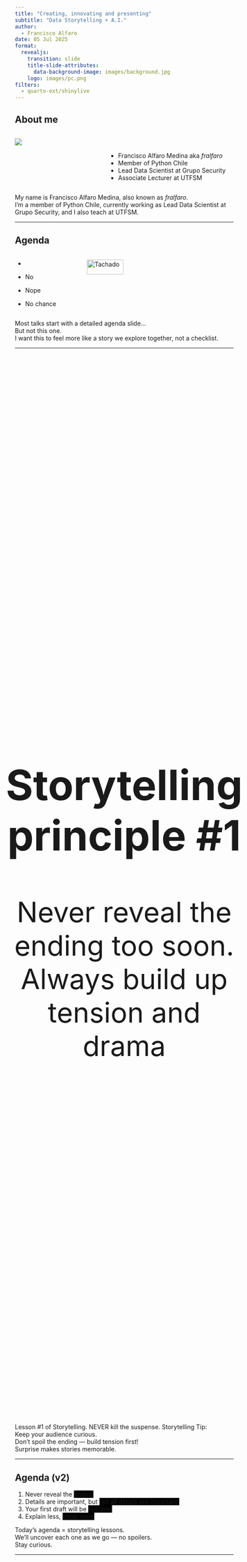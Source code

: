 ```yaml
---
title: "Creating, innovating and presenting"
subtitle: "Data Storytelling + A.I."
author: 
  - Francisco Alfaro
date: 05 Jul 2025
format: 
  revealjs:
    transition: slide
    title-slide-attributes: 
      data-background-image: images/background.jpg
    logo: images/pc.png
filters:
  - quarto-ext/shinylive
---
```


## About me {background-image="images/background.jpg" background-opacity="0.25"}

::: columns
::: {.column width="40%"}
![](images/fralfaro.png){fig-align="center"}
:::

::: {.column width="60%"}
<br>

-   Francisco Alfaro Medina aka *fralfaro*
-   Member of Python Chile
-   Lead Data Scientist at Grupo Security\
-   Associate Lecturer at UTFSM
:::
:::

::: notes
My name is Francisco Alfaro Medina, also known as *fralfaro*.\
I'm a member of Python Chile, currently working as Lead Data Scientist at Grupo Security, and I also teach at UTFSM.
:::

------------------------------------------------------------------------

## Agenda {background-image="images/background.jpg" background-opacity="0.25"}

::: columns
::: {.column .incremental width="30%"}
-   

-   No

-   Nope

-   No chance
:::

::: {.column .fragment width="70%"}
<img src="images/neg.png" alt="Tachado" style="width: 50%; height: auto;"/>
:::
:::

::: notes
Most talks start with a detailed agenda slide...\
But not this one.\
I want this to feel more like a story we explore together, not a checklist.
:::

------------------------------------------------------------------------

##  {background-image="images/background.jpg" background-opacity="0.25"}

<br>

::: {style="display: flex; justify-content: center; align-items: center; height: 60vh; flex-direction: column; text-align: center; font-size: 4rem;"}
::: callout-note
## Storytelling principle #1

Never reveal the ending too soon.\
[Always build up tension and drama]{.fragment}
:::
:::

::: notes
Lesson #1 of Storytelling. NEVER kill the suspense. Storytelling Tip:\
Keep your audience curious.\
Don’t spoil the ending — build tension first!\
Surprise makes stories memorable.
:::

------------------------------------------------------------------------

## Agenda (v2) {background-image="images/background.jpg" background-opacity="0.25"}

::: incremental
1.  Never reveal the [ending]{style="background-color:black;"}\
2.  Details are important, but [not **all** details are important.]{style="background-color:black;"}\
3.  Your first draft will be [horrible.]{style="background-color:black;"}\
4.  Explain less, [show more]{style="background-color:black;"}
:::

::: notes
Today’s agenda = storytelling lessons.\
We’ll uncover each one as we go — no spoilers.\
Stay curious.
:::

------------------------------------------------------------------------

##  {background-image="images/background_slides3.png" background-opacity="0.3"}

::: {style="display: flex; justify-content: center; align-items: center; height: 60vh; flex-direction: column; text-align: center;"}
<br>

[Storytelling]{style="font-size: 1.5em"}

[Why Storytelling?]{style="font-size: 3em"}
:::

::: notes
OK, so, why data storytelling?
:::

------------------------------------------------------------------------

## What is Storytelling? {background-image="images/background.jpg" background-opacity="0.25"}

::: columns
::: {.column width="50%"}
![](images/cave.jpg){fig-align="center" width="90%"}
:::

::: {.column .fragment width="50%"}
![](images/fire.jpg){fig-align="center" width="100%"}
:::
:::

. . .

::: {style="text-align: center; "}
🔥 **Stories** are the first human technology.
:::

::: notes
Stories are how humans share knowledge.\
It’s our oldest learning tool — built for memory, connection, and meaning.\
Use it well.
:::

------------------------------------------------------------------------

## Ohh, those hackable brains {background-image="images/background.jpg" background-opacity="0.25"}

<br>

::: columns
::: {.column width="50%"}
![](images/storytelling/sketplanation.png){fig-align="center" width="90%"}\
*Peak-End Rule*
:::

::: {.column .fragment width="50%"}
![](images/storytelling/got.jpg){fig-align="center" width="100%"}\
*Game of Thrones Rating, by Kelvin Neo*
:::
:::

::: notes
People remember peaks and endings.\
Strong emotions + a great finale = lasting impact.\
Plan your story with this in mind.
:::

------------------------------------------------------------------------

## Narrative {background-image="images/background.jpg" background-opacity="0.25"}

::: columns
::: {.column width="60%"}
<br><br> Use **Storytelling tricks** (narrative) to create presentations that will be **remembered** and make an **impact**
:::

::: {.column .fragment width="40%"}
![](images/emotions.png){fig-align="center"}
:::
:::

. . .

::: {style="text-align: center;"}
🎭 Emotions inspire action
:::

::: notes
Great ideas need great communication.\
Storytelling is your toolkit to move people.\
Facts inform — emotions inspire action.
:::

------------------------------------------------------------------------

## The best example {background-image="images/background.jpg" background-opacity="0.25"}

::: columns
::: {.column .fragment width="30%" fragment-index="1"}
![](images/storytelling/spotify1.png){fig-align="center"}
:::

::: {.column .center width="40%"}
<br><br> How to make millions of people share statistics on social media?
:::

::: {.column .fragment width="30%" fragment-index="1"}
![](images/storytelling/spotify2.png){fig-align="center"}
:::
:::

::: notes
Spotify Wrapped = storytelling with data.\
Not just stats — it’s *your* story.\
That’s why millions share it every year.
:::

------------------------------------------------------------------------

##  {background-image="images/background_slides3.png" background-opacity="0.3"}

::: {style="display: flex; justify-content: center; align-items: center; height: 60vh; flex-direction: column; text-align: center;"}
<br>

[Data Storytelling]{style="font-size: 1.5em"}

[Tool #1: Visualization]{style="font-size: 3em"}
:::

::: notes
So, let me tell you about how visualization and storytelling are related.
:::

------------------------------------------------------------------------

## Examples {background-image="images/background.jpg" background-opacity="0.25"}

::: columns
::: {.column width="50%" style="text-align: center;"}
![](images/viz/vis_01.png){fig-align="center" width="90%"}

<br> *❌ Bad Chart*
:::

::: {.column .fragment width="50%" style="text-align: center;"}
![](images/viz/viz_03.png){fig-align="center" width="85%"}

*✅ Good Chart*
:::
:::

------------------------------------------------------------------------

## Examples {background-image="images/background.jpg" background-opacity="0.25"}

::: columns
::: {.column width="50%"}
![](images/dst_before.png){fig-align="center"} *🔢 Don't share numbers*
:::

::: {.column .fragment width="50%"}
![](images/dst_after.png){fig-align="center"} *🪶 Share a story*
:::
:::

. . .

<br><br> [(C) Storytelling with Data, by Cole Nussbaumer Knaflic.]{style="font-size: 0.75em; color: gray"}

::: notes
Numbers inform.\
Stories connect.\
Show only what matters — everything else is noise.
:::

------------------------------------------------------------------------

##  {background-image="images/background.jpg" background-opacity="0.25"}

<br>

::: {style="display: flex; justify-content: center; align-items: center; height: 60vh; flex-direction: column; text-align: center; font-size: 4rem;"}
::: callout-note
## Storytelling principle #2

Details matter, [but not **all** details are important.]{.fragment}
:::
:::

::: notes
Details guide attention.\
Show less — but better.\
Focus only on what moves the story forward.
:::

------------------------------------------------------------------------

## Best Charts for your Data {background-image="images/background.jpg" background-opacity="0.25"}

::: r-stack
<br>

![](images/storytelling/plot1.png){.fragment .fade-in-then-out fig-align="left"}

![](images/storytelling/plot2.png){.fragment fig-align="right"}
:::

. . .

[(C) Essential chart types for data visualization, by Atlassian.]{style="font-size: 0.75em; color: gray"}

::: notes
You don’t need fancy charts.\
Bar, scatter, box, heatmap, big text — that's 90% of data storytelling.\
Simple wins.
:::

------------------------------------------------------------------------

##  {background-image="images/background_slides3.png" background-opacity="0.3"}

::: {style="display: flex; justify-content: center; align-items: center; height: 60vh; flex-direction: column; text-align: center;"}
<br>

[Data Storytelling]{style="font-size: 1.5em"}

[Tool #2: AI]{style="font-size: 3em"}
:::

::: notes
AI won’t tell your story for you.\
But it will help you tell it better — faster, clearer, and more creative.
:::

------------------------------------------------------------------------

## Examples {background-image="images/background.jpg" background-opacity="0.25"}

<br>

::: columns
::: {.column width="50%"}
![](images/gh_before.png){fig-align="center"}
:::

::: {.column .fragment width="50%"}
![](images/gh_after.png){fig-align="center"}
:::
:::

. . .

::: {style="text-align: center;"}
🥱 1° version $<$ ... $<$ 😊 last version
:::

::: notes
First versions are never perfect.\
Draft → feedback → improve.\
Storytelling is an iterative process.
:::

------------------------------------------------------------------------

##  {background-image="images/background.jpg" background-opacity="0.25"}

<br>

::: {style="display: flex; justify-content: center; align-items: center; height: 60vh; flex-direction: column; text-align: center; font-size: 4rem;"}
::: callout-note
## Storytelling principle #3

Your first draft will [**always** be horrible.]{.fragment}
:::
:::

::: notes
Bad first drafts are normal.\
Don’t aim for perfect — aim to start.\
Refining comes later.
:::

------------------------------------------------------------------------

## From Ideas to Impact... Faster with AI {background-image="images/background.jpg" background-opacity="0.25"}

::: columns
::: {.column .fragment width="60%"}
<br>

-   Faster structure, less effort\
-   Clearer stories, better impact\
-   Visuals in seconds\
-   More time for creativity
:::

::: {.column .fragment width="40%"}
![](images/ai/choice.jpeg){fig-align="center"}
:::
:::

. . .

> 🤖 **tools**: [ChatGPT](https://openai.com/chatgpt/), [Gemini](https://deepmind.google/gemini/), [Napkin AI](https://www.napkin.one/), [Midjourney](https://www.midjourney.com/), [Bolt](https://bolt.new/)

::: notes
First drafts are messy — that’s normal.\
AI helps you go from idea → clarity → impact much faster.\
Less time stuck, more time creating.
:::

------------------------------------------------------------------------

##  {background-image="images/background.jpg" background-opacity="0.25"}

::: r-stack
![](https://miro.medium.com/v2/resize:fit:1100/format:webp/1*_3AM0Yhc7qgCvZ_X1L8mhw.gif){.fragment .fade-in-then-out fig-align="center" width="80%"}

![](https://aijourney.so/_next/image?url=https%3A%2F%2Faijourney-stores-prod.s3.ap-southeast-1.amazonaws.com%2Ftool-105%2F1726140585723-napkin-ai-review.gif&w=640&q=75){.fragment .fade-in-then-out fig-align="center" width="70%"}

![](https://freight.cargo.site/w/1024/q/94/i/ade715581e7533554249adf217361ca30f527701ec402edd68c612055818f20a/infinite_text_v3.gif){.fragment .fade-in-then-out fig-align="center" width="60%"}

![](https://miro.medium.com/v2/resize:fit:2000/1*1QYJswFs8FWN9zLcX3vIYg.gif){.fragment fig-align="center" width="95%"}
:::

------------------------------------------------------------------------

##  {background-image="images/background_slides3.png" background-opacity="0.3"}

::: {style="display: flex; justify-content: center; align-items: center; height: 60vh; flex-direction: column; text-align: center;"}
<br>

[Data Storytelling]{style="font-size: 1.5em"}

[Tool #3: Presentation]{style="font-size: 3em"}
:::

::: notes
Your story needs a stage.\
Presentation tools shape how people feel your message.\
Design it with care — it’s part of the story.
:::

------------------------------------------------------------------------

## Examples {background-image="images/background.jpg" background-opacity="0.25"}

::: panel-tabset
## Code

Let’s see how much code we need to say something as simple as:\
“Do you like this presentation?”

It may seem like a small question, but turning that into code requires defining categories, assigning values, choosing colors, and setting plot parameters.\
And that’s just to get a basic bar chart.

``` python
import matplotlib.pyplot as plt
categories = ["Yes", "No"]
values = [75, 25]
colors = ["lightblue", "salmon"]
plt.figure(figsize=(6, 4))
plt.subplots_adjust(bottom=0.25, left=0.2)
plt.bar(categories, values, color=colors)
plt.title("😊 Do you like the presentation so far? 😊", fontsize=12)
plt.show()
```

## Plot

```r
categories <- c("Yes", "No")
values <- c(75, 25)
colors <- c("lightblue", "salmon")
barplot(values, names.arg = categories, col = colors, main = "😊 Do you like the presentation so far? 😊", cex.main = 0.9)
```
:::

------------------------------------------------------------------------

##  {background-image="images/background.jpg" background-opacity="0.25"}

<br>

::: {style="display: flex; justify-content: center; align-items: center; height: 60vh; flex-direction: column; text-align: center; font-size: 4rem;"}
::: callout-note
## Storytelling principle #4

[Explain less]{style="color: red"}, [show more.]{.fragment style="color: green"}
:::
:::

::: notes
Sometimes we write too much...\
When a simple image or chart says it all — faster and clearer.\
Remember: Show, don’t tell.
:::

------------------------------------------------------------------------

## 📝 Quarto (+ Extensions) {background-image="images/background.jpg" background-opacity="0.25"}

::: columns
::: {.column .fragment width="60%"}
<br><br>

[Quarto](https://quarto.org/) is an open system for scientific publications with markdown and interactive code (Python/R).

<br>

> 🔧 Need more power? Use [Extensions](https://quarto.org/docs/extensions/)
:::

::: {.column width="40%"}
![](images/quarto/quarto2.png)
:::
:::

::: notes
Quarto makes it easy to write, code, and share.\
Clean documents by default — more powerful with extensions.\
One tool for writing, coding, and presenting.
:::

------------------------------------------------------------------------

##  {background-image="images/background.jpg" background-opacity="0.25"}

::: columns
::: {.column width="40%"}
[Código: example.qmd]{style="font-size: 0.5em; color: gray"}

```         
---
title: "Habits"
author: "John Doe"
format:
  revealjs:
    transition: fade
    theme: black
    toc: true
    center: true
---

## Getting up

- Turn off alarm
- Get out of bed

---

## Going to sleep 
::: { .incremental }

- Get in bed
- Count sheep

:::
```
:::

::: {.column width="60%"}
[Slides: example.html]{style="font-size: 0.5em; color: gray"}

```{=html}
<iframe width=600 height=400 src="images/quarto/quarto_min.html"></iframe>
```
:::
:::

::: notes
Write once in Quarto — export everywhere.\
Same file, clean code, beautiful slides.\
Focus on content, let Quarto handle the rest.
:::

------------------------------------------------------------------------

## 🌐 Quarto WebR + Pyodide {background-image="images/background.jpg" background-opacity="0.25"}

::: columns
::: {.column width="59%"}
<br>

1.  [WebR](https://docs.r-wasm.org/webr/latest/): Run R code in the browser, no installation required.

    ``` bash
    # To install WebR in your environment
    remotes::install_github("attiyap/WebR")
    ```

2.  [Pyodide](https://quarto.thecoatlessprofessor.com/pyodide/): Same, but for Python.

    ``` bash
    # To install Pyodide
    pip install pyodide
    ```
:::

::: {.column width="41%"}
![](images/quarto/pyodide.png)
:::
:::

::: notes
WebR and Pyodide run code directly in the browser.\
No setup, no installs — just share and run.\
Perfect for teaching, demos, and interactive content.
:::

------------------------------------------------------------------------

## Example {background-image="images/background.jpg" background-opacity="0.25"}

```pyodide-python
import matplotlib.pyplot as plt
categories = ["Yes", "No"]
values = [75, 25]
colors = ["lightblue", "salmon"]
plt.figure(figsize=(6, 4))
plt.subplots_adjust(bottom=0.25, left=0.2)
plt.bar(categories, values, color=colors)
plt.title("😊 Do you like the presentation so far? 😊", fontsize=12)
plt.show()
```

------------------------------------------------------------------------

## Streamlit {background-image="images/background.jpg" background-opacity="0.25"}

::: columns
::: {.column width="60%"}
<br><br>

[Streamlit](https://streamlit.io) is a Python library that allows you to easily create interactive web applications using only Python code.
:::

::: {.column width="40%"}
![](images/streamlit/st.png)
:::
:::

::: notes
Streamlit lets you turn Python scripts into interactive apps.\
Great for dashboards, machine learning demos, and data exploration.\
No HTML, CSS or JS needed.
:::

------------------------------------------------------------------------

## Streamlit {background-image="images/background.jpg" background-opacity="0.25"}

![](https://blog.streamlit.io/content/images/2021/11/Streamlit-Prophet.gif){width="90%"}

::: notes
Shiny apps let people interact with your data.\
Change inputs — see results instantly.\
Perfect for exploring and communicating insights.
:::

------------------------------------------------------------------------

## ☁️ Streamlit Cloud {background-image="images/background.jpg" background-opacity="0.25"}

::: r-stack
<br>

![](images/streamlit/st_cloud.png){.fragment .fade-in-then-out fig-align="center" width="60%"}

![](https://blog.streamlit.io/content/images/2021/11/deploy_small.gif){.fragment fig-align="center" width="80%"}
:::

------------------------------------------------------------------------

## 🌐 Quarto + Streamlit {background-image="images/background.jpg" background-opacity="0.25"}

::: columns
::: {.column .fragment width="60%"}
<br><br>

-   Deploy to [Streamlit Cloud](https://streamlit.io/cloud) with one click.
-   Seamlessly embed your app in a **Quarto presentation or website**.
-   Perfect for **live demos** and **data storytelling**.
:::

::: {.column width="40%"}
![](images/streamlit/st_quarto2.png)
:::
:::

. . .

::: {style="text-align: center; font-size: 1.2em;"}
Stay in your presentation.\
Stay in the flow. 🎯
:::

::: notes
Shinylive runs Shiny apps fully in the browser.

No servers, no install — just share and interact.

Great for live demos without breaking the flow.
:::

------------------------------------------------------------------------

## Example {background-image="images/background.jpg" background-opacity="0.25"}

::: {style="text-align: center;"}
<iframe src="https://st-pycon-colombia.streamlit.app/?embed=true" frameborder="0" width="1200" height="650">

</iframe>
:::

------------------------------------------------------------------------

## 🔗 Useful Links {background-image="images/background.jpg" background-opacity="0.25"}

::: columns
::: {.column .incremental width="60%"}
<br>

-   🎥 **YouTube Videos**:
    -   [Reproducible Data Science: WebR + Shinylive](https://www.youtube.com/watch?v=dummy_link)
    -   [Streamlit 101 - A faster way to build](https://www.youtube.com/watch?v=UI4f4iiVT6c)
-   📖 **More**:
    -   [Pyodide Documentation](https://pyodide.org/en/stable/)
    -   [Streamlit Documentation](https://docs.streamlit.io/)
:::

::: {.column width="40%"}
<br> ![](images/quarto/rwasm.png)
:::
:::

::: notes
If you want to go deeper — here are great resources.

Videos, docs, and examples to explore WebR and Shinylive on your own.

Learn by doing!
:::

------------------------------------------------------------------------

##  {background-image="images/background_slides3.png" background-opacity="0.3"}

::: {style="display: flex; justify-content: center; align-items: center; height: 60vh; flex-direction: column; text-align: center;"}
<br>

[Storytelling]{style="font-size: 1.5em"}

[Conclusion]{style="font-size: 3em"}
:::

------------------------------------------------------------------------

## Agenda (v2) {background-image="images/background.jpg" background-opacity="0.25"}

::: incremental
1.  Never reveal the [**ending**]{.fragment style="color:grey;"}\
2.  Details are important, but [not **all** details are important]{.fragment style="color:grey;"}\
3.  Your first draft will be [**horrible**]{.fragment style="color:grey;"}\
4.  Explain less, [**show more**]{.fragment style="color:grey;"}
:::

::: notes
A mysterious agenda — like a good story.

Now you’ve seen how each point connects.

Simple rules to tell better stories with data.
:::

------------------------------------------------------------------------

## 🎉 Thank You for Participating! {background-image="images/background.jpg" background-opacity="0.25"}

::: columns
::: {.column width="50%"}
<br>

❓ Questions?

👏 Fill out the [survey](https://forms.gle/NCUjzXYyDoXETTfZ8)

🥳 Thank You Again!
:::

::: {.column width="50%" align="center"}
![](images/qr_pycon.png){width="400"}
:::
:::

> 🔗 Visit our official site: [sethnut.com/talks](https://sethnut.com/talks/)

::: notes
Thank you so much for being here!

Feel free to ask questions — and please fill out the survey.

Let’s keep learning and creating great stories with data.\
See you next time!
:::

```{=html}
<style>
/* Ajusta el tamaño del título y subtítulo */
.reveal .slides h1 {
  font-size: 2em; /* Tamaño más pequeño para el título */
}

.reveal .slides h2 {
  font-size: 1.5em; /* Tamaño más pequeño para el subtítulo */
}

/* Ajusta el tamaño del texto en los párrafos */
.reveal .slides p {
  font-size: 0.8em; /* Texto más pequeño */
}

/* Ajusta el tamaño de las tablas */
.reveal .slides table {
  font-size: 0.8em; /* Tamaño de fuente más pequeño en las tablas */
  width: 90%; /* Ajusta el ancho de la tabla */
  margin: 0 auto; /* Centra la tabla */
}

/* Ajusta el tamaño de los bullets */
.reveal .slides ul {
  font-size: 0.8em; /* Tamaño de fuente más pequeño en los bullets */

}

.reveal .slide-logo {
   max-height: 2.5em !important;
}


</style>
```